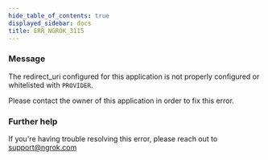 ```yaml
---
hide_table_of_contents: true
displayed_sidebar: docs
title: ERR_NGROK_3115
---
```


### Message

The redirect_uri configured for this application is not properly configured or whitelisted with `PROVIDER`.

Please contact the owner of this application in order to fix this error.

<ErrorDetails />

### Further help

If you're having trouble resolving this error, please reach out to [support@ngrok.com](mailto:support@ngrok.com?subject=Help%20with%20ERR_NGROK_3115)
